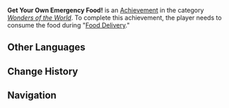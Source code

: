 {{Achievement Infobox
|title        = 
|id           = 84527
|order id     = 4051
|category     = Wonders of the World
|description  = Consume the food during "[[Food Delivery]]."
|requirements = 
|primogems    = 5
|tracking     = 
|hidden       = 1
|type         = Commission
}}
'''Get Your Own Emergency Food!''' is an [[Achievement]] in the category ''[[Wonders of the World]]''. To complete this achievement, the player needs to consume the food during "[[Food Delivery]]."
<!--
==Trivia==

==Video Guides==
{{EVT
|video1   = 
|caption1 = 
}}
-->
==Other Languages==
{{Other Languages
|en      = Get Your Own Emergency Food!
|zhs     = 这不是应急食品
|zhs_rm  = Zhè Bùshì Yìngjí Shípǐn
|zht     = 這不是應急食品
|zht_rm  = Zhè Bùshì Yìngjí Shípǐn
|zh_tl   = This Is Not Emergency Food
|ja      = これは非常食じゃない
|ja_rm   = Kore wa Hijoushoku ja Nai
|ja_tl   = 
|ko      = 이건 비상식량이 아니야
|ko_rm   = 
|ko_tl   = 
|es      = ¡Consigue tu propia comida de emergencia!
|es_tl   = Get Your Own Emergency Food!
|fr      = Ce n'est pas un casse-croûte d'urgence.
|fr_tl   = It Is Not an Emergency Snack.
|ru      = Это не живая консерва
|ru_tl   = 
|th      = นี่ไม่ใช่อาหารฉุกเฉิน
|th_rm   = 
|th_tl   = 
|vi      = Đây không phải là thực phẩm dự trữ
|vi_tl   = 
|de      = Das ist nichts zum Knabbern!
|de_tl   = That Is Nothing to Snack On!
|id      = Ini Bukan Makanan Darurat!
|id_tl   = This is Not Emergency Food!
|pt      = Obtenha Seu Próprio Alimento de Emergência!
|pt_tl   = 
}}

==Change History==
{{Change History|1.0}}
<!--
==References==
{{Reflist}}
-->
==Navigation==
{{Achievement Navbox|Wonders of the World|Commission}}